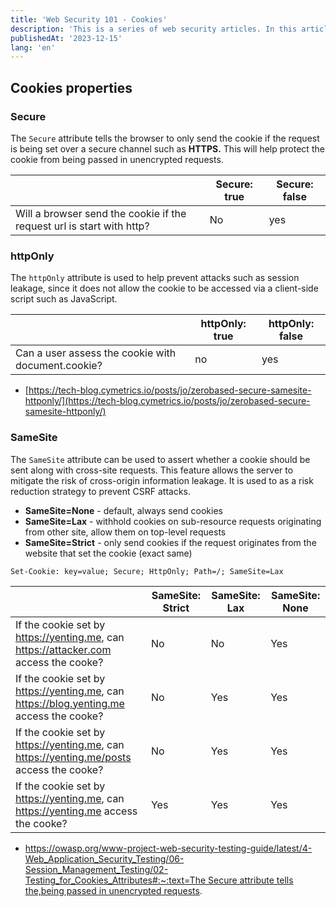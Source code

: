 ```yaml
---
title: 'Web Security 101 - Cookies'
description: 'This is a series of web security articles. In this article, I will explain what I learned about cookies. And how they work with XSS and CSRF.'
publishedAt: '2023-12-15'
lang: 'en'
---
```


## Cookies properties

### Secure

The `Secure` attribute tells the browser to only send the cookie if the request is being set over a secure channel such as **HTTPS.** This will help protect the cookie from being passed in unencrypted requests.

|                                                                       | Secure: true | Secure: false |
| --------------------------------------------------------------------- | ------------ | ------------- |
| Will a browser send the cookie if the request url is start with http? | No           | yes           |

### httpOnly

The `httpOnly` attribute is used to help prevent attacks such as session leakage, since it does not allow the cookie to be accessed via a client-side script such as JavaScript.

|                                                    | httpOnly: true | httpOnly: false |
| -------------------------------------------------- | -------------- | --------------- |
| Can a user assess the cookie with document.cookie? | no             | yes             |

- [https://tech-blog.cymetrics.io/posts/jo/zerobased-secure-samesite-httponly/](https://tech-blog.cymetrics.io/posts/jo/zerobased-secure-samesite-httponly/)

### SameSite

The `SameSite` attribute can be used to assert whether a cookie should be sent along with cross-site requests. This feature allows the server to mitigate the risk of cross-origin information leakage. It is used to as a risk reduction strategy to prevent CSRF attacks.

- **SameSite=None** - default, always send cookies
- **SameSite=Lax** - withhold cookies on sub-resource requests originating from other site, allow them on top-level requests
- **SameSite=Strict** - only send cookies if the request originates from the website that set the cookie (exact same)

`Set-Cookie: key=value; Secure; HttpOnly; Path=/; SameSite=Lax`

|                                                                                         | SameSite: Strict | SameSite: Lax | SameSite: None |
| --------------------------------------------------------------------------------------- | ---------------- | ------------- | -------------- |
| If the cookie set by https://yenting.me, can https://attacker.com access the cooke?     | No               | No            | Yes            |
| If the cookie set by https://yenting.me, can https://blog.yenting.me access the cooke?  | No               | Yes           | Yes            |
| If the cookie set by https://yenting.me, can https://yenting.me/posts access the cooke? | No               | Yes           | Yes            |
| If the cookie set by https://yenting.me, can https://yenting.me access the cooke?       | Yes              | Yes           | Yes            |

- [https://owasp.org/www-project-web-security-testing-guide/latest/4-Web_Application_Security_Testing/06-Session_Management_Testing/02-Testing_for_Cookies_Attributes#:~:text=The Secure attribute tells the,being passed in unencrypted requests](https://owasp.org/www-project-web-security-testing-guide/latest/4-Web_Application_Security_Testing/06-Session_Management_Testing/02-Testing_for_Cookies_Attributes#:~:text=The%20Secure%20attribute%20tells%20the,being%20passed%20in%20unencrypted%20requests).
